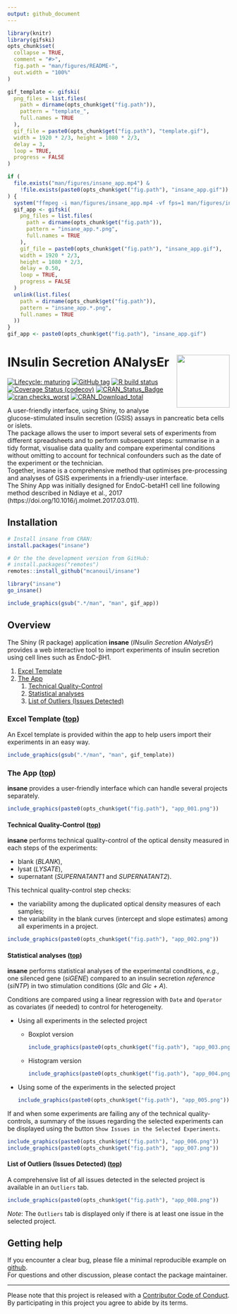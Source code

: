 ```yaml
---
output: github_document
---
```


<!-- README.md is generated from README.Rmd. Please edit that file -->

```r
library(knitr)
library(gifski)
opts_chunk$set(
  collapse = TRUE,
  comment = "#>",
  fig.path = "man/figures/README-",
  out.width = "100%"
)

gif_template <- gifski(
  png_files = list.files(
    path = dirname(opts_chunk$get("fig.path")), 
    pattern = "template_", 
    full.names = TRUE
  ), 
  gif_file = paste0(opts_chunk$get("fig.path"), "template.gif"), 
  width = 1920 * 2/3, height = 1080 * 2/3,
  delay = 3, 
  loop = TRUE, 
  progress = FALSE
)

if (
  file.exists("man/figures/insane_app.mp4") & 
    !file.exists(paste0(opts_chunk$get("fig.path"), "insane_app.gif"))
) {
  system("ffmpeg -i man/figures/insane_app.mp4 -vf fps=1 man/figures/insane_app%04d.png")
  gif_app <- gifski(
    png_files = list.files(
      path = dirname(opts_chunk$get("fig.path")), 
      pattern = "insane_app.*.png", 
      full.names = TRUE
    ), 
    gif_file = paste0(opts_chunk$get("fig.path"), "insane_app.gif"),
    width = 1920 * 2/3,
    height = 1080 * 2/3,
    delay = 0.50,
    loop = TRUE,
    progress = FALSE
  )
  unlink(list.files(
    path = dirname(opts_chunk$get("fig.path")), 
    pattern = "insane_app.*.png", 
    full.names = TRUE
  ))
}
gif_app <- paste0(opts_chunk$get("fig.path"), "insane_app.gif")
```

# INsulin Secretion ANalysEr <img src="man/figures/insane.png" align="right" width="120" />

<!-- badges: start -->
[![Lifecycle: maturing](https://img.shields.io/badge/lifecycle-maturing-blue.svg)](https://www.tidyverse.org/lifecycle/#maturing)
[![GitHub
tag](https://img.shields.io/github/tag/mcanouil/insane.svg?label=latest%20tag&include_prereleases)](https://github.com/mcanouil/insane)
[![R build status](https://github.com/mcanouil/insane/workflows/R-CMD-check/badge.svg)](https://github.com/mcanouil/insane/actions)
[![Coverage Status
(codecov)](https://codecov.io/gh/mcanouil/insane/branch/master/graph/badge.svg)](https://codecov.io/gh/mcanouil/insane)
[![CRAN\_Status\_Badge](https://www.r-pkg.org/badges/version-ago/insane)](https://cran.r-project.org/package=insane)
[![cran
checks\_worst](https://cranchecks.info/badges/worst/insane)](https://cran.r-project.org/web/checks/check_results_insane.html)
[![CRAN\_Download\_total](https://cranlogs.r-pkg.org/badges/insane)](https://cran.r-project.org/package=insane)

<!-- badges: end -->

A user-friendly interface, using Shiny, to analyse glucose-stimulated insulin secretion (GSIS) assays in pancreatic beta cells or islets.  
The package allows the user to import several sets of experiments from different spreadsheets and to perform subsequent steps: summarise in a tidy format, visualise data quality and compare experimental conditions without omitting to account for technical confounders such as the date of the experiment or the technician.  
Together, insane is a comprehensive method that optimises pre-processing and analyses of GSIS experiments in a friendly-user interface.  
The Shiny App was initially designed for EndoC-betaH1 cell line following method described in Ndiaye et al., 2017 (https://doi.org/10.1016/j.molmet.2017.03.011).

## Installation

```r
# Install insane from CRAN:
install.packages("insane")

# Or the the development version from GitHub:
# install.packages("remotes")
remotes::install_github("mcanouil/insane")
```

```r
library("insane")
go_insane()
```
```r
include_graphics(gsub(".*/man", "man", gif_app))
```


## Overview

The Shiny (R package) application __insane__ (*INsulin Secretion ANalysEr*) provides a web interactive tool to import experiments of insulin secretion using cell lines such as EndoC-βH1.

1. [Excel Template](#excel-template-top)  
2. [The App](#the-app-top)  
    1. [Technical Quality-Control](#technical-quality-control-top)  
    2. [Statistical analyses](#statistical-analyses-top)  
    3. [List of Outliers (Issues Detected)](#list-of-outliers-issues-detected-top)

### Excel Template ([top](#overview))

An Excel template is provided within the app to help users import their experiments in an easy way.

```r
include_graphics(gsub(".*/man", "man", gif_template))
```

### The App ([top](#overview))

__insane__ provides a user-friendly interface which can handle several projects separately.

```r
include_graphics(paste0(opts_chunk$get("fig.path"), "app_001.png"))
```

#### Technical Quality-Control ([top](#overview))

__insane__ performs technical quality-control of the optical density measured in each steps of the experiments:

* blank (*BLANK*), 
* lysat (*LYSATE*), 
* supernatant (*SUPERNATANT1* and *SUPERNATANT2*).  

This technical quality-control step checks:

* the variability among the duplicated optical density measures of each samples;
* the variability in the blank curves (intercept and slope estimates) among all experiments in a project.

```r
include_graphics(paste0(opts_chunk$get("fig.path"), "app_002.png"))
```

#### Statistical analyses ([top](#overview))

__insane__ performs statistical analyses of the experimental conditions, *e.g.*, one silenced gene (*siGENE*) compared to an insulin secretion *reference* (*siNTP*) in two stimulation conditions (*Glc* and *Glc + A*).

Conditions are compared using a linear regression with `Date` and `Operator` as covariates (if needed) to control for heterogeneity.

* Using all experiments in the selected project

    * Boxplot version
    
        ```r
        include_graphics(paste0(opts_chunk$get("fig.path"), "app_003.png"))
        ```

    * Histogram version
    
        ```r
        include_graphics(paste0(opts_chunk$get("fig.path"), "app_004.png"))
        ```

* Using some of the experiments in the selected project

    ```r
    include_graphics(paste0(opts_chunk$get("fig.path"), "app_005.png"))
    ```

If and when some experiments are failing any of the technical quality-controls, a summary of the issues regarding the selected experiments can be displayed using the button `Show Issues in the Selected Experiments`.

```r
include_graphics(paste0(opts_chunk$get("fig.path"), "app_006.png"))
include_graphics(paste0(opts_chunk$get("fig.path"), "app_007.png"))
```


#### List of Outliers (Issues Detected) ([top](#overview))

A comprehensive list of all issues detected in the selected project is available in an `Outliers` tab.

```r
include_graphics(paste0(opts_chunk$get("fig.path"), "app_008.png"))
```

*Note*: The `Outliers` tab is displayed only if there is at least one issue in the selected project.


## Getting help

If you encounter a clear bug, please file a minimal reproducible example on [github](https://github.com/mcanouil/insane/issues).  
For questions and other discussion, please contact the package maintainer.

---

Please note that this project is released with a [Contributor Code of Conduct](https://github.com/mcanouil/insane/blob/master/.github/CODE_OF_CONDUCT.md).  
By participating in this project you agree to abide by its terms.
